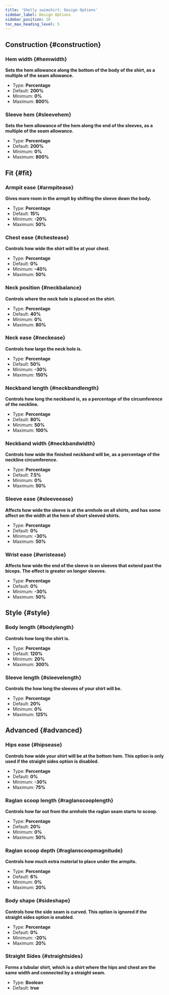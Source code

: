 ```yaml
---
title: 'Shelly swimshirt: Design Options'
sidebar_label: Design Options
sidebar_position: 10
toc_max_heading_level: 5
---
```



## Construction {#construction}

### Hem width {#hemwidth}

**Sets the hem allowance along the bottom of the body of the shirt, as a multiple of the seam allowance.**

- Type: **Percentage**
- Default: **200%**
- Minimum: **0%**
- Maximum: **800%**

<Hemwidth />

### Sleeve hem {#sleevehem}

**Sets the hem allowance of the hem along the end of the sleeves, as a multiple of the seam allowance.**

- Type: **Percentage**
- Default: **200%**
- Minimum: **0%**
- Maximum: **800%**

<Sleevehem />

## Fit {#fit}

### Armpit ease {#armpitease}

**Gives more room in the armpit by shifting the sleeve down the body.**

- Type: **Percentage**
- Default: **15%**
- Minimum: **-20%**
- Maximum: **50%**

<Armpitease />

### Chest ease {#chestease}

**Controls how wide the shirt will be at your chest.**

- Type: **Percentage**
- Default: **0%**
- Minimum: **-40%**
- Maximum: **50%**

<Chestease />

### Neck position {#neckbalance}

**Controls where the neck hole is placed on the shirt.**

- Type: **Percentage**
- Default: **40%**
- Minimum: **0%**
- Maximum: **80%**

<Neckbalance />

### Neck ease {#neckease}

**Controls how large the neck hole is.**

- Type: **Percentage**
- Default: **50%**
- Minimum: **-30%**
- Maximum: **150%**

<Neckease />

### Neckband length {#neckbandlength}

**Controls how long the neckband is, as a percentage of the circumference of the neckline.**

- Type: **Percentage**
- Default: **80%**
- Minimum: **50%**
- Maximum: **100%**

<Neckbandlength />

### Neckband width {#neckbandwidth}

**Controls how wide the finished neckband will be, as a percentage of the neckline circumference.**

- Type: **Percentage**
- Default: **7.5%**
- Minimum: **0%**
- Maximum: **50%**

<Neckbandwidth />

### Sleeve ease {#sleeveease}

**Affects how wide the sleeve is at the armhole on all shirts, and has some affect on the width at the hem of short sleeved shirts.**

- Type: **Percentage**
- Default: **0%**
- Minimum: **-30%**
- Maximum: **50%**

<Sleeveease />

### Wrist ease {#wristease}

**Affects how wide the end of the sleeve is on sleeves that extend past the biceps. The effect is greater on longer sleeves.**

- Type: **Percentage**
- Default: **0%**
- Minimum: **-30%**
- Maximum: **50%**

<Wristease />

## Style {#style}

### Body length {#bodylength}

**Controls how long the shirt is.**

- Type: **Percentage**
- Default: **120%**
- Minimum: **20%**
- Maximum: **300%**

<Bodylength />

### Sleeve length {#sleevelength}

**Controls the how long the sleeves of your shirt will be.**

- Type: **Percentage**
- Default: **20%**
- Minimum: **0%**
- Maximum: **125%**

<Sleevelength />

## Advanced {#advanced}

### Hips ease {#hipsease}

**Controls how wide your shirt will be at the bottom hem. This option is only used if the straight sides option is disabled.**

- Type: **Percentage**
- Default: **0%**
- Minimum: **-30%**
- Maximum: **75%**

<Hipsease />

### Raglan scoop length {#raglanscooplength}

**Controls how far out from the armhole the raglan seam starts to scoop.**

- Type: **Percentage**
- Default: **20%**
- Minimum: **0%**
- Maximum: **50%**

<Raglanscooplength />

### Raglan scoop depth {#raglanscoopmagnitude}

**Controls how much extra material to place under the armpits.**

- Type: **Percentage**
- Default: **6%**
- Minimum: **0%**
- Maximum: **20%**

<Raglanscoopmagnitude />

### Body shape {#sideshape}

**Controls how the side seam is curved. This option is ignored if the straight sides option is enabled.**

- Type: **Percentage**
- Default: **0%**
- Minimum: **-20%**
- Maximum: **20%**

<Sideshape />

### Straight Sides {#straightsides}

**Forms a tubular shirt, which is a shirt where the hips and chest are the same width and connected by a straight seam.**

- Type: **Boolean**
- Default: **true**

<Straightsides />
